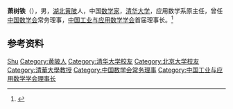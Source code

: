 '''萧树铁'''（{{bd|1929年|12月5日|2015年|12月5日}}），男，[[湖北|湖北]][[黄陂县|黄陂]]人，中国[[数学家|数学家]]，[[清华大学|清华大学]]，应用数学系原主任，曾任[[中国数学会|中国数学会]]常务理事，[[中国工业与应用数学学会|中国工业与应用数学学会]]首届理事长。<ref>{{Cite book|title=中华当代文化名人大辞典|author=张品兴, 殷登祥, 陈有进等主编|publisher=中国广播电视出版社|year=1992|isbn=9787504315137|location=北京|pages=}}</ref>

== 参考资料 ==
{{reflist}}

{{Navboxes 
| title  = 萧树铁在[[中国数学会|中国数学会]]的职务
| list1  =
{{中国数学会第四届理事会}}
{{中国数学会第五届理事会}}
}}
{{Navboxes
| title  = 萧树铁在[[中国工业与应用数学学会|中国工业与应用数学学会]]的职务
| list1  =
{{中国工业与应用数学学会第一届理事会}}
}}

{{Authority control}}
{{DEFAULTSORT:Xiao萧}}
[[Category:萧姓|Shu]]
[[Category:黄陂人|Category:黄陂人]]
[[Category:清华大学校友|Category:清华大学校友]]
[[Category:北京大学校友|Category:北京大学校友]]
[[Category:清華大學教授|Category:清華大學教授]]
[[Category:中国数学会常务理事|Category:中国数学会常务理事]]
[[Category:中国工业与应用数学学会理事长|Category:中国工业与应用数学学会理事长]]

{{中国人物小作品}}